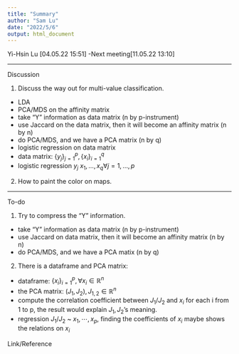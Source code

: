 ```yaml
---
title: "Summary"
author: "Sam Lu"
date: "2022/5/6"
output: html_document
---
```



Yi-Hsin Lu [04.05.22 15:51]
 -Next meeting[11.05.22 13:10]

****

Discussion

1. Discuss the way out for multi-value classification.
 * LDA
 * PCA/MDS on the affinity matrix
  + take "Y" information as data matrix (n by p-instrument)
  + use Jaccard on the data matrix, then it will become an affinity matrix (n by n)
  + do PCA/MDS, and we have a PCA matrix (n by q)
 * logistic regression on data matrix
  + data matrix: $\{y_j\}_{j=1}^p , \{x_i\}_{i=1}^q$
  + logistic regression $y_j ~ x_1, ..., x_q \forall j=1, ..., p$

2. How to paint the color on maps.

****

To-do

1. Try to compress the "Y" information.
 * take "Y" information as data matrix (n by p-instrument)
 * use Jaccard on data matrix, then it will become an affinity matrix (n by n)
 * do PCA/MDS, and we have a PCA matix (n by q)
2. There is a dataframe and PCA matrix:
 * dataframe: $\{x_i\}_{i=1}^p, \forall x_i\in\mathbb{R}^n$
 * the PCA matrix: $(J_1, J_2) , J_{1,2}\in\mathbb{R}^n$
  + compute the correlation coefficient between $J_1$/$J_2$ and $x_i$ for each i from 1 to p, the result would explain $J_1, J_2$'s meaning.
  + regression $J_1$/$J_2$ ~ $x_1,\cdots ,x_p$, finding the coefficients of $x_i$ maybe shows the relations on $x_i$

Link/Reference